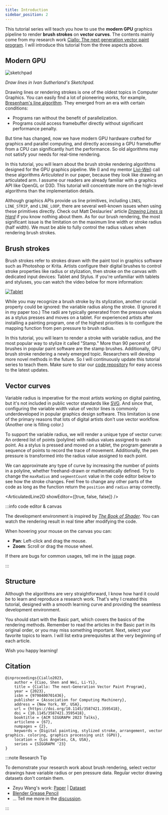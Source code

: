 ```yaml
---
title: Introduction
sidebar_position: 2
---
```


This tutorial series will teach you how to use the **modern GPU** graphics pipeline to render **brush strokes** on **vector curves**.
The contents mainly come from my research work [Ciallo: The next generation vector paint program][Ciallo].
I will introduce this tutorial from the three aspects above.

## Modern GPU

![sketchpad](./sketchpad.gif)

_Draw lines in Ivan Sutherland's Sketchpad._

Drawing lines or rendering strokes is one of the oldest topics in Computer Graphics.
You can easily find a lot of pioneering works, for example, [Bresenham's line algorithm](https://en.wikipedia.org/wiki/Bresenham%27s_line_algorithm).
They emerged from an era with certain conditions:

- Programs ran without the benefit of parallelization.
- Programs could access framebuffer directly without significant performance penalty.

But time has changed, now we have modern GPU hardware crafted for graphics and parallel computing,
and directly accessing a GPU framebuffer from a CPU can significantly hurt the performance.
So old algorithms may not satisfy your needs for real-time rendering.

In this tutorial, you will learn about the brush stroke rendering algorithms designed for the GPU graphics pipeline.
We (I and my mentor [Liyi-Wei](https://www.liyiwei.org/)) call these algorithms _Articulated_ in our paper, because they look like drawing an articulated arm.
I assume our readers are already familiar with a graphics API like OpenGL or D3D.
This tutorial will concentrate more on the high-level algorithms than the implementation details.

Although graphics APIs provide us line primitives, including `LINES`, `LINE_STRIP`, and `LINE_LOOP`,
there are several well-known issues when using these primitives directly.
Check out Matt Deslauries' article [_Drawing Lines is Hard_](https://mattdesl.svbtle.com/drawing-lines-is-hard#line-primitives_1) if you know nothing about them.
As for our brush rendering, the most significant issue is the limitation on the maximum line width or stroke radius (half width).
We must be able to fully control the radius values when rendering brush strokes.

## Brush strokes

Brush strokes refer to strokes drawn with the paint tool in graphics software such as Photoshop or Krita.
Artists configure their digital brushes to control stroke properties like radius or stylization,
then stroke on the canvas with dedicated input devices: Tablet and Stylus.
If you're unfamiliar with tablets and styluses, you can watch the video below for more information:

[![Tablet](https://img.youtube.com/vi/83BRMfjJXIk/maxresdefault.jpg)](https://www.youtube.com/watch?app=desktop&v=83BRMfjJXIk)

While you may recognize a brush stroke by its stylization, another crucial property could be ignored: the variable radius along the stroke.
(I ignored it in my paper too.)
The radii are typically generated from the pressure values as a stylus presses and moves on a tablet.
For experienced artists after installing a painting program, one of the highest priorities is to configure the mapping function from pen pressure to brush radius.

In this tutorial, you will learn to render a stroke with variable radius, and the most popular way to stylize it called "Stamp."
More than 90 percent of brushes in popular paint software are the stamp brushes.
Additionally, GPU brush stroke rendering a newly emerged topic.
Researchers will develop more novel methods in the future.
So I will continuously update this tutorial series to teach them.
Make sure to star our [code repository] for easy access to the latest updates.

## Vector curves

Variable radius is imperative for the most artists working on digital painting,
but it's not included in public vector standards like [SVG](https://www.w3.org/Graphics/SVG/WG/wiki/Proposals/Variable_width_stroke).
And since that, configuring the variable width value of vector lines is commonly underdeveloped in popular graphics design software.
This limitation is one of the primary reasons that lots of digital artists don't use vector workflow.
(Another one is filling color.)

To support the variable radius, we will render a unique type of vector curve:
An ordered list of points (polyline) with radius values assigned to each point.
As a stylus is pressed and moved on a tablet, the program generate a sequence of points to record the trace of movement.
Additionally, the pen pressure is transformed into the radius value assigned to each point.

We can approximate any type of curve by increasing the number of points in a polyline, whether freehand-drawn or mathematically defined.
Try to change the `maxRadius` and `segmentCount` value in the code editor below to see how the stroke changes.
Feel free to change any other parts of the code as long as the function return the `position` and `radius` array correctly.


<ArticulatedLine2D showEditor={[true, false, false]} />

:::info code editor & canvas

The development environment is inspired by [_The Book of Shader_].
You can watch the rendering result in real time after modifying the code.

When hovering your mouse on the canvas you can:

- **Pan**: Left-click and drag the mouse.
- **Zoom**: Scroll or drag the mouse wheel.

If there are bugs for common usages, tell me in the [issue](https://github.com/ShenCiao/brush-rendering-tutorial/issues) page.

:::

## Structure

Although the algorithms are very straightforward, I know how hard it could be to learn and reproduce a research work.
That's why I created this tutorial, designed with a smooth learning curve and providing the seamless development environment.

You should start with the Basic part, which covers the basics of the rendering methods.
Remember to read the articles in the Basic part in its original order, or you may miss something important.
Next, select your favorite topics to learn.
I will list extra prerequisites at the very beginning of each article.

Wish you happy learning!

## Citation

```
@inproceedings{Ciallo2023,
    author = {Ciao, Shen and Wei, Li-Yi},
    title = {Ciallo: The next-Generation Vector Paint Program},
    year = {2023},
    isbn = {9798400701436},
    publisher = {Association for Computing Machinery},
    address = {New York, NY, USA},
    url = {https://doi.org/10.1145/3587421.3595418},
    doi = {10.1145/3587421.3595418},
    booktitle = {ACM SIGGRAPH 2023 Talks},
    articleno = {67},
    numpages = {2},
    keywords = {Digital painting, stylized stroke, arrangement, vector graphics. coloring, graphics processing unit (GPU)},
    location = {Los Angeles, CA, USA},
    series = {SIGGRAPH '23}
}
```

:::note Research Tip

To demonstrate your research work about brush rendering, select vector drawings have variable radius or pen pressure data.
Regular vector drawing datasets don't contain them.

- Zeyu Wang's work: [Paper](https://dl.acm.org/doi/10.1145/3450626.3459819) | [Dataset](https://github.com/zachzeyuwang/tracing-vs-freehand)
- [Blender Grease Pencil](https://cloud.blender.org/p/gallery/5b642e25bf419c1042056fc6)
- ... Tell me more in the [discussion](https://github.com/ShenCiao/brush-rendering-tutorial/discussions/1).

:::

[code repository]: https://github.com/ShenCiao/brush-rendering-tutorial
[Ciallo]: https://github.com/ShenCiao/Ciallo
[_The Book of Shader_]: https://thebookofshaders.com/
